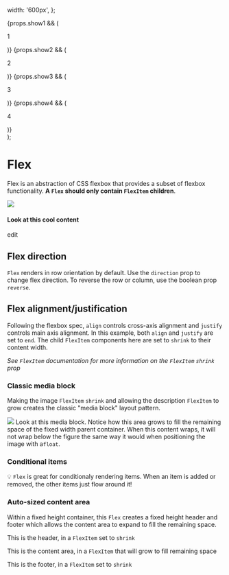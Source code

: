 

  width: '600px',
};

  <div style={parentStyle} className="debug--flex fontSize--xl fontWeight--bold">
    <Flex>
      {props.show1 && (
        <FlexItem shrink>
          <p>1</p>
        </FlexItem>
      )}
      {props.show2 && (
        <FlexItem>
          <p>2</p>
        </FlexItem>
      )}
      {props.show3 && (
        <FlexItem shrink>
          <p>3</p>
        </FlexItem>
      )}
      {props.show4 && (
        <FlexItem shrink>
          <p>4</p>
        </FlexItem>
      )}
    </Flex>
  </div>
);

<Meta title="Layout|Flex" decorators={[withKnobs]} component={Flex} />

# Flex

Flex is an abstraction of CSS flexbox that provides a subset of flexbox functionality. **A `Flex` should only contain `FlexItem` children**.

<Story name="Knobs">
  <div style={parentStyle} className="debug--flex">
    <Flex
      direction={radios(
        'direction',
        {
          row: 'row',
          column: 'column',
        },
        'row'
      )}
      justify={radios('justify', {
        end: 'end',
        center: 'center',
        spaceBetween: 'spaceBetween',
        spaceAround: 'spaceAround',
      })}
      align={radios('align', {
        start: 'start',
        end: 'end',
        center: 'center',
        stretch: 'stretch',
      })}
      noGutters={boolean('noGutters', false)}
      reverse={boolean('reverse', false)}
    >
      <FlexItem shrink>
        <img src="https://place-hold.it/40x40/a02385/fff&text=IMG" />
      </FlexItem>
      <FlexItem shrink>
        <h4>Look at this cool content</h4>
      </FlexItem>
      <FlexItem shrink>
        <p className="color--link">edit</p>
      </FlexItem>
    </Flex>
  </div>
</Story>

## Flex direction
`Flex` renders in row orientation by default. Use the `direction` prop to change flex direction. To reverse the row or column, use the boolean prop `reverse`.

## Flex alignment/justification
Following the flexbox spec, `align` controls cross-axis alignment and `justify` controls main axis alignment. In this example, both `align` and `justify` are set to `end`. The child
`FlexItem` components here are set to `shrink` to their content width.

_See `FlexItem` documentation for more information on the `FlexItem` `shrink` prop_

<Props of={Flex} />


### Classic media block
Making the image `FlexItem` `shrink` and allowing the description `FlexItem` to grow creates the classic "media block" layout pattern.

<Preview>
  <Story name="Classic media block">
    <div style={parentStyle} className="debug--flex">
      <Flex>
        <FlexItem shrink>
          <img src="https://place-hold.it/40x40/a02385/fff&text=:)" />
        </FlexItem>
        <FlexItem>
          Look at this media block. Notice how this area grows to fill the remaining
          space of the fixed width parent container. When this content wraps, it will
          not wrap below the figure the same way it would when positioning the image
          with a<code>float</code>.
        </FlexItem>
      </Flex>
    </div>
  </Story>
</Preview>

### Conditional items
💡 `Flex` is great for conditionaly rendering items. 
When an item is added or removed, the other items just flow around it!

<Preview>
  <Story name="Conditional items">
    <ConditionalItemsExample
      show1={boolean('Render item 1', true)}
      show2={boolean('Render item 2', true)}
      show3={boolean('Render item 3', false)}
      show4={boolean('Render item 4', true)}
    />
  </Story>
</Preview>

### Auto-sized content area
Within a fixed height container, this `Flex` creates a fixed height 
header and footer which allows the content area to expand to fill the remaining space.

<Preview>
  <Story name="Auto-sized content area">
    <div style={{ height: '300px' }} className="debug--flex">
      <Flex direction="column">
        <FlexItem shrink>
          <p>
            This is the header, in a <code>FlexItem</code> set to <code>shrink</code>
          </p>
        </FlexItem>
        <FlexItem>
          <p>
            This is the content area, in a <code>FlexItem</code> that will grow to fill
            remaining space
          </p>
        </FlexItem>
        <FlexItem shrink>
          <p>
            This is the footer, in a <code>FlexItem</code> set to <code>shrink</code>
          </p>
        </FlexItem>
      </Flex>
    </div>
  </Story>
</Preview>